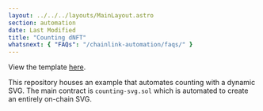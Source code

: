 ```yaml
---
layout: ../../../layouts/MainLayout.astro
section: automation
date: Last Modified
title: "Counting dNFT"
whatsnext: { "FAQs": "/chainlink-automation/faqs/" }
---
```



View the template [here](https://github.com/smartcontractkit/smart-contract-examples/tree/main/counting-svg).

This repository houses an example that automates counting with a dynamic SVG. The main contract is `counting-svg.sol` which is automated to create an entirely on-chain SVG.

<CodeSample src="samples/Automation/tutorials/counting-svg.sol" />
